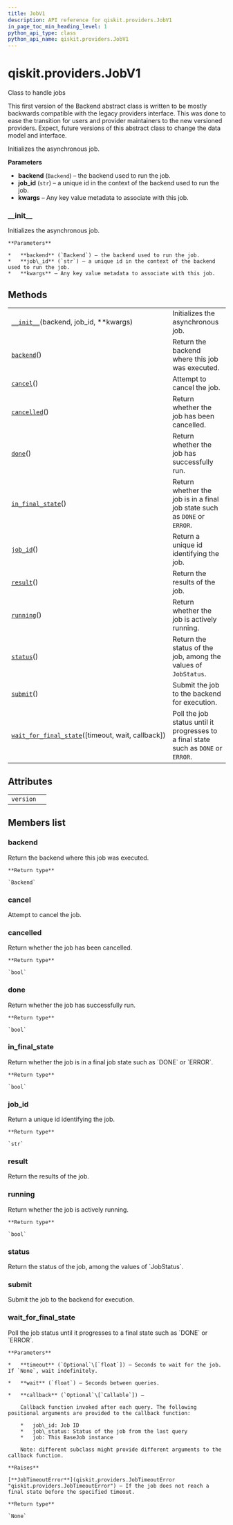```yaml
---
title: JobV1
description: API reference for qiskit.providers.JobV1
in_page_toc_min_heading_level: 1
python_api_type: class
python_api_name: qiskit.providers.JobV1
---
```


# qiskit.providers.JobV1

<Class id="qiskit.providers.JobV1" isDedicatedPage={true} github="https://github.com/qiskit/qiskit/tree/stable/0.18/qiskit/providers/job.py" signature="JobV1(backend, job_id, **kwargs)" modifiers="class">
  Class to handle jobs

  This first version of the Backend abstract class is written to be mostly backwards compatible with the legacy providers interface. This was done to ease the transition for users and provider maintainers to the new versioned providers. Expect, future versions of this abstract class to change the data model and interface.

  Initializes the asynchronous job.

  **Parameters**

  *   **backend** (`Backend`) – the backend used to run the job.
  *   **job\_id** (`str`) – a unique id in the context of the backend used to run the job.
  *   **kwargs** – Any key value metadata to associate with this job.

  ### \_\_init\_\_

  <Function id="qiskit.providers.JobV1.__init__" signature="__init__(backend, job_id, **kwargs)">
    Initializes the asynchronous job.

    **Parameters**

    *   **backend** (`Backend`) – the backend used to run the job.
    *   **job\_id** (`str`) – a unique id in the context of the backend used to run the job.
    *   **kwargs** – Any key value metadata to associate with this job.
  </Function>

  ## Methods

  |                                                                                                                                                  |                                                                                     |
  | ------------------------------------------------------------------------------------------------------------------------------------------------ | ----------------------------------------------------------------------------------- |
  | [`__init__`](#qiskit.providers.JobV1.__init__ "qiskit.providers.JobV1.__init__")(backend, job\_id, \*\*kwargs)                                   | Initializes the asynchronous job.                                                   |
  | [`backend`](#qiskit.providers.JobV1.backend "qiskit.providers.JobV1.backend")()                                                                  | Return the backend where this job was executed.                                     |
  | [`cancel`](#qiskit.providers.JobV1.cancel "qiskit.providers.JobV1.cancel")()                                                                     | Attempt to cancel the job.                                                          |
  | [`cancelled`](#qiskit.providers.JobV1.cancelled "qiskit.providers.JobV1.cancelled")()                                                            | Return whether the job has been cancelled.                                          |
  | [`done`](#qiskit.providers.JobV1.done "qiskit.providers.JobV1.done")()                                                                           | Return whether the job has successfully run.                                        |
  | [`in_final_state`](#qiskit.providers.JobV1.in_final_state "qiskit.providers.JobV1.in_final_state")()                                             | Return whether the job is in a final job state such as `DONE` or `ERROR`.           |
  | [`job_id`](#qiskit.providers.JobV1.job_id "qiskit.providers.JobV1.job_id")()                                                                     | Return a unique id identifying the job.                                             |
  | [`result`](#qiskit.providers.JobV1.result "qiskit.providers.JobV1.result")()                                                                     | Return the results of the job.                                                      |
  | [`running`](#qiskit.providers.JobV1.running "qiskit.providers.JobV1.running")()                                                                  | Return whether the job is actively running.                                         |
  | [`status`](#qiskit.providers.JobV1.status "qiskit.providers.JobV1.status")()                                                                     | Return the status of the job, among the values of `JobStatus`.                      |
  | [`submit`](#qiskit.providers.JobV1.submit "qiskit.providers.JobV1.submit")()                                                                     | Submit the job to the backend for execution.                                        |
  | [`wait_for_final_state`](#qiskit.providers.JobV1.wait_for_final_state "qiskit.providers.JobV1.wait_for_final_state")(\[timeout, wait, callback]) | Poll the job status until it progresses to a final state such as `DONE` or `ERROR`. |

  ## Attributes

  |           |   |
  | --------- | - |
  | `version` |   |

  ## Members list

  ### backend

  <Function id="qiskit.providers.JobV1.backend" signature="backend()">
    Return the backend where this job was executed.

    **Return type**

    `Backend`
  </Function>

  ### cancel

  <Function id="qiskit.providers.JobV1.cancel" signature="cancel()">
    Attempt to cancel the job.
  </Function>

  ### cancelled

  <Function id="qiskit.providers.JobV1.cancelled" signature="cancelled()">
    Return whether the job has been cancelled.

    **Return type**

    `bool`
  </Function>

  ### done

  <Function id="qiskit.providers.JobV1.done" signature="done()">
    Return whether the job has successfully run.

    **Return type**

    `bool`
  </Function>

  ### in\_final\_state

  <Function id="qiskit.providers.JobV1.in_final_state" signature="in_final_state()">
    Return whether the job is in a final job state such as `DONE` or `ERROR`.

    **Return type**

    `bool`
  </Function>

  ### job\_id

  <Function id="qiskit.providers.JobV1.job_id" signature="job_id()">
    Return a unique id identifying the job.

    **Return type**

    `str`
  </Function>

  ### result

  <Function id="qiskit.providers.JobV1.result" signature="result()" modifiers="abstract">
    Return the results of the job.
  </Function>

  ### running

  <Function id="qiskit.providers.JobV1.running" signature="running()">
    Return whether the job is actively running.

    **Return type**

    `bool`
  </Function>

  ### status

  <Function id="qiskit.providers.JobV1.status" signature="status()" modifiers="abstract">
    Return the status of the job, among the values of `JobStatus`.
  </Function>

  ### submit

  <Function id="qiskit.providers.JobV1.submit" signature="submit()" modifiers="abstract">
    Submit the job to the backend for execution.
  </Function>

  ### wait\_for\_final\_state

  <Function id="qiskit.providers.JobV1.wait_for_final_state" signature="wait_for_final_state(timeout=None, wait=5, callback=None)">
    Poll the job status until it progresses to a final state such as `DONE` or `ERROR`.

    **Parameters**

    *   **timeout** (`Optional`\[`float`]) – Seconds to wait for the job. If `None`, wait indefinitely.

    *   **wait** (`float`) – Seconds between queries.

    *   **callback** (`Optional`\[`Callable`]) –

        Callback function invoked after each query. The following positional arguments are provided to the callback function:

        *   job\_id: Job ID
        *   job\_status: Status of the job from the last query
        *   job: This BaseJob instance

        Note: different subclass might provide different arguments to the callback function.

    **Raises**

    [**JobTimeoutError**](qiskit.providers.JobTimeoutError "qiskit.providers.JobTimeoutError") – If the job does not reach a final state before the specified timeout.

    **Return type**

    `None`
  </Function>
</Class>

